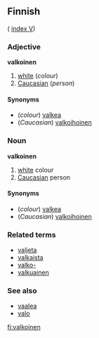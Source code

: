 ==Finnish==
( [[Wiktionary:Finnish_index_v|index V]])

===Adjective===
'''valkoinen'''

# [[white]] (''colour'')
# [[Caucasian]] (''person'')

====Synonyms====
*(''colour'') [[valkea]]
*(''Caucasian'') [[valkoihoinen]]

===Noun===
'''valkoinen'''

# [[white]] colour
# [[Caucasian]] person

====Synonyms====
*(''colour'') [[valkea]]
*(''Caucasian'') [[valkoihoinen]]

===Related terms===
*[[valjeta]]
*[[valkaista]]
*[[valko-]]
*[[valkuainen]]

===See also===
*[[vaalea]]
*[[valo]]

[[fi:valkoinen]]
